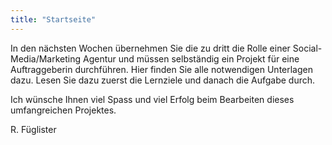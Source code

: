 ```yaml
---
title: "Startseite"
---
```

In den nächsten Wochen übernehmen Sie die zu dritt die Rolle einer Social-Media/Marketing Agentur und müssen selbständig ein Projekt für eine Auftraggeberin durchführen. Hier finden Sie alle notwendigen Unterlagen dazu. Lesen Sie dazu zuerst die Lernziele und danach die Aufgabe durch.

Ich wünsche Ihnen viel Spass und viel Erfolg beim Bearbeiten dieses umfangreichen Projektes.

R. Füglister